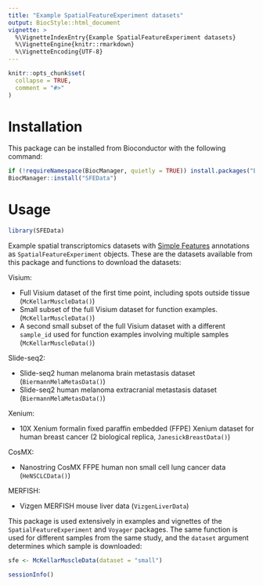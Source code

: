 ```yaml
---
title: "Example SpatialFeatureExperiment datasets"
output: BiocStyle::html_document
vignette: >
  %\VignetteIndexEntry{Example SpatialFeatureExperiment datasets}
  %\VignetteEngine{knitr::rmarkdown}
  %\VignetteEncoding{UTF-8}
---
```


```r
knitr::opts_chunk$set(
  collapse = TRUE,
  comment = "#>"
)
```

# Installation

This package can be installed from Bioconductor with the following command:
```r
if (!requireNamespace(BiocManager, quietly = TRUE)) install.packages("BiocManager")
BiocManager::install("SFEData")
```

# Usage

```r
library(SFEData)
```

Example spatial transcriptomics datasets with [Simple Features](https://r-spatial.github.io/sf/) annotations as `SpatialFeatureExperiment` objects. These are the datasets available from this package and functions to download the datasets:

Visium:

* Full Visium dataset of the first time point, including spots outside tissue (`McKellarMuscleData()`)
* Small subset of the full Visium dataset for function examples. (`McKellarMuscleData()`)
* A second small subset of the full Visium dataset with a different `sample_id` used for function examples involving multiple samples (`McKellarMuscleData()`)

Slide-seq2:

* Slide-seq2 human melanoma brain metastasis dataset (`BiermannMelaMetasData()`)
* Slide-seq2 human melanoma extracranial metastasis dataset (`BiermannMelaMetasData()`)

Xenium:

* 10X Xenium formalin fixed paraffin embedded (FFPE) Xenium dataset for human
breast cancer (2 biological replica, `JanesickBreastData()`)

CosMX:

* Nanostring CosMX FFPE human non small cell lung cancer data (`HeNSCLCData()`)

MERFISH:

* Vizgen MERFISH mouse liver data (`VizgenLiverData`)

This package is used extensively in examples and vignettes of the `SpatialFeatureExperiment` and `Voyager` packages. The same function is used for different samples from the same study, and the `dataset` argument determines which sample is downloaded:
```r
sfe <- McKellarMuscleData(dataset = "small")
```

```r
sessionInfo()
```
